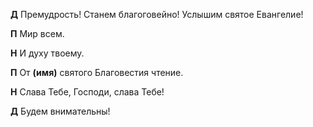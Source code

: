 **Д** Премудрость! Станем благоговейно! Услышим святое Евангелие!

**П** Мир всем.

**Н** И духу твоему.

**П** От **(имя)** святого Благовестия чтение.

**Н** Слава Тебе, Господи, слава Тебе!

**Д** Будем внимательны!
